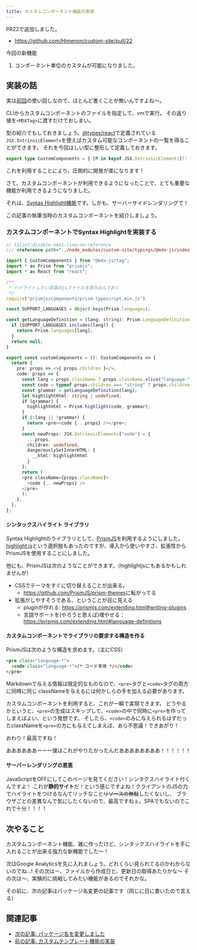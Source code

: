 ```yaml
---
title: カスタムコンポーネント機能の実装
---
```


PR22で追加しました。

* https://github.com/Himenon/custom-site/pull/22

今回の新機能

1. コンポーネント単位のカスタムが可能になりました。

## 実装の話

実は[前回](./custom-template-system)の使い回しなので、ほとんど書くことが無いんですよね〜。

CLIからカスタムコンポーネントのファイルを指定して、vmで実行。
その返り値を`<MDXTag>`に渡すだけでおしまい。

型の紹介でもしておきましょう。[@types/react](https://github.com/DefinitelyTyped/DefinitelyTyped/blob/master/types/react/index.d.ts#L2678-L2853)で定義されている
`JSX.IntrinsicElements`を使えばカスタム可能なコンポーネントの一覧を得ることができます。
それを今回ほしい型に整形して定義しておきます。

```ts
export type CustomComponents = { [P in keyof JSX.IntrinsicElements]?: (props: JSX.IntrinsicElements[P]) => React.ReactNode };
```

これを利用することにより、圧倒的に開発が楽になります！

さて、カスタムコンポーネントが利用できるようになったことで、とても重要な機能が利用できるようになりました。

それは、<u>Syntax Highlight機能</u>です。しかも、サーバーサイドレンダリングで！

この記事の執筆当時のカスタムコンポーネントを紹介しましょう。

### カスタムコンポーネントでSyntax Highlightを実装する

```ts
// tslint:disable-next-line:no-reference
/// <reference path="../node_modules/custom-site/typings/@mdx-js/index.d.ts"/>

import { CustomComponents } from "@mdx-js/tag";
import * as Prism from "prismjs";
import * as React from "react";

/**
 * ハイライトしたい言語のjsファイルを読み込んでおく
 */
require("prismjs/components/prism-typescript.min.js")

const SUPPORT_LANGUAGES = Object.keys(Prism.languages);

const getLanguageDefinition = (lang: string): Prism.LanguageDefinition | null => {
  if (SUPPORT_LANGUAGES.includes(lang)) {
    return Prism.languages[lang];
  }
  return null;
}

export const customComponents = (): CustomComponents => {
  return {
    pre: props => <>{ props.children }</>,
    code: props => {
      const lang = props.className ? props.className.slice("language-".length) : "";
      const code = typeof props.children === "string" ? props.children : "";
      const grammar = getLanguageDefinition(lang);
      let highlightHtml: string | undefined;
      if (grammar) {
        highlightHtml = Prism.highlight(code, grammar);
      }
      if (!lang || !grammar) {
        return <pre><code {...props} /></pre>;
      }
      const newProps: JSX.IntrinsicElements["code"] = {
        ...props,
        children: undefined,
        dangerouslySetInnerHTML: {
          __html: highlightHtml
        }
      };
      return (
      <pre className={props.className}>
        <code {...newProps} />
      </pre>
      );
    },
  };
};
```

#### シンタックスハイライト ライブラリ

Syntax Highlightのライブラリとして、[PrismJS](https://github.com/PrismJS/prism)を利用するようにしました。
[highlight.js](https://github.com/highlightjs/highlight.js)という選択肢もあったのですが、導入から使いやすさ、拡張性からPrismJSを使用することにしました。

他にも、PrismJSは次のようなことができます。（highlightjsにもあるかもしれませんが）

* CSSでテーマをすぐに切り替えることが出来る。
    * <https://github.com/PrismJS/prism-themes>に転がってる
* 拡張がしやすそうである、ということが目に見える
    * pluginが作れる: <https://prismjs.com/extending.html#writing-plugins>
    * 言語サポートを(やろうと思えば)増やせる：<https://prismjs.com/extending.html#language-definitions>

#### カスタムコンポーネントでライブラリの要求する構造を作る

PrismJSは次のような構造を求めます。（主にCSS）

```html
<pre class="language-*">
  <code class="language-*">/* コード本体 */</code>
</pre>
```

Markdownで与える情報は限定的なものなので、`<pre>`タグと`<code>`タグの両方に同時に同じ
classNameを与えるには何かしらの手を加える必要があります。

カスタムコンポーネントを利用すると、これが一瞬で実現できます。
どうやるかというと、`<pre>`の生成はスキップして、`<code>`の中で同時に`<pre>`を作ってしまえばよい、という発想です。
そしたら、`<code>`のみに与えられるはずだったclassNameを`<pre>`の方にも与えてしまえば、あら不思議！できあがり！

おわり！最高ですね！

ああああああーーー僕はこれがやりたかったんだああああああああ！！！！！！

#### サーバーレンダリングの恩恵

JavaScriptをOFFにしてこのページを見てください！シンタクスハイライト付くんですよ！
これが**静的サイト**だ！という感じですよね！クライアントのJSの力でハイライトをつけるなんてリッチなこと~~リソースの無駄~~したくないし、
ブラウザごとの差異なんで気にしたくないので、最高ですねぇ。SPAでもないのでこれで十分！！！！

## 次やること

カスタムコンポーネント機能、雑に作ったけど、シンタックスハイライトを手に入れることが出来る強力な新機能でした〜！

次はGoogle Analyticsを先に入れましょう。どれくらい見られてるのかわからないのでね...!
その次はー、ファイルから作成日と、更新日の取得あたりかな〜
その次は〜、実験的に挑戦してみたい機能があるのでそれかな。

その前に、次の記事はパッケージ名変更の記事です（同じに日に書いたので言える）

## 関連記事

* [次の記事: パッケージ名を変更しました](./change-package-name-to-custom-site)
* [前の記事: カスタムテンプレート機能の実装](./custom-template-system)
